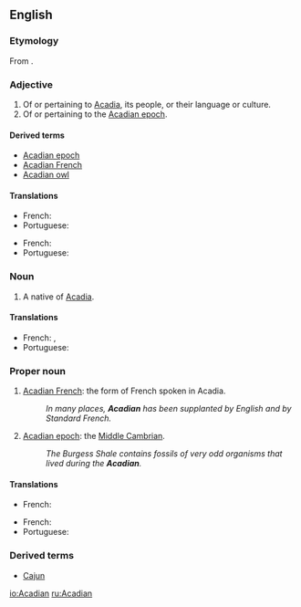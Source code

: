 ==English==

===Etymology===
From {{suffix|Acadia|an}}.

===Adjective===
{{en-adj}}

# Of or pertaining to [[Acadia]], its people, or their language or culture.
# Of or pertaining to the [[Acadian epoch]].

====Derived terms====
* [[Acadian epoch]]
* [[Acadian French]]
* [[Acadian owl]]

====Translations====
{{trans-top|Of or pertaining to Acadia}}
* French: {{t+|fr|acadien}}
* Portuguese: {{t+|pt|acádio}} {{m}}
{{trans-mid}}
{{trans-bottom}}
{{trans-top|Of or pertaining to the Acadian epoch}}
* French: {{t+|fr|acadien}}
* Portuguese: {{t+|pt|acádio}} {{m}}
{{trans-mid}}
{{trans-bottom}}

===Noun===
{{en-noun}}

# A native of [[Acadia]].

====Translations====
{{trans-top|Of or pertaining to Acadia}}
* French: {{t+|fr|Acadien|m}}, {{t|fr|Acadienne|f}}
* Portuguese: {{t+|pt|acádio}}
{{trans-mid}}
{{trans-bottom}}

===Proper noun===
{{en-proper noun}}

# {{rare}} [[Acadian French]]: the form of French spoken in Acadia.
#: ''In many places, '''Acadian''' has been supplanted by English and by Standard French.''
# {{rare}} [[Acadian epoch]]: the [[Middle Cambrian]].
#: ''The Burgess Shale contains fossils of very odd organisms that lived during the '''Acadian'''.''

====Translations====
{{trans-top|Acadian French}}
* French: {{t+|fr|Acadien|m}}
{{trans-mid}}
{{trans-bottom}}
{{trans-top|Acadian epoch}}
* French: {{t+|fr|Acadien|m}}
* Portuguese: {{t+|pt|época dos acádios|f}}
{{trans-mid}}
{{trans-bottom}}

===Derived terms===
* [[Cajun]]

[[io:Acadian]]
[[ru:Acadian]]